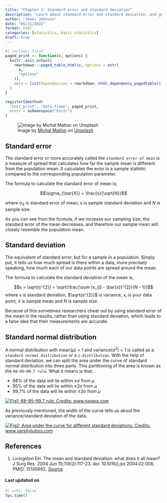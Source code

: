 ```yaml
---
title: "Chapter 3: Standard error and standard deviation"
description: "Learn about standard error and standard deviation, and get to know the standard normal distribution"
author: "Jewel Johnson"
date: "05/21/2022"
format: html
categories: [statistics, basic statistics]
draft: true
---
```


```r
#| include: false
paged_print <- function(x, options) {
  knitr::asis_output(
    rmarkdown:::paged_table_html(x, options = attr(
      x,
      "options"
    )),
    meta = list(dependencies = rmarkdown::html_dependency_pagedtable())
  )
}

registerS3method(
  "knit_print", "data.frame", paged_print,
  envir = asNamespace("knitr")
)
```

::: {layout-ncol="1"}
![Image by [Michal Matlon](https://unsplash.com/@michalmatlon) on [Unsplash](https://unsplash.com)](https://images.unsplash.com/photo-1613905780946-26b73b6f6e11?ixlib=rb-1.2.1&ixid=MnwxMjA3fDB8MHxwaG90by1wYWdlfHx8fGVufDB8fHx8&auto=format&fit=crop&w=1172&q=80){.preview-image}
:::

## Standard error

The standard error or more accurately called the `standard error of mean` is a measure of spread that calculates how far the sample mean is different from the population mean. It calculates the error in a sample statistic compared to the corresponding population parameter.

The formula to calculate the standard error of mean is;

$$\sigma_{\bar{X}} = \frac{s}{\sqrt{N}}$$

where $\sigma_{\bar{X}}$ is standard error of mean, $s$ is sample standard deviation and $N$ is sample size.

As you can see from the formula, if we increase our sampling size, the standard error of the mean decreases, and therefore our sample mean will closely resemble the population mean.

## Standard deviation

The equivalent of standard error, but for a sample in a population. Simply put, it tells us how much spread is there within a data, more precisely speaking, how much each of our data points are spread around the mean.

The formula to calculate the standard deviation of the mean is;

$$s = \sqrt{s^{2}} = \sqrt{\frac{\sum (x_{i} - \bar{x})^{2}}{N - 1}}$$ where $s$ is standard deviation, $\sqrt{s^{2}}$ is variance, $x_{i}$ is your data point, $\bar{x}$ is sample mean and $N$ is sample size.

 Because of this sometimes researchers cheat out by using standard error of the mean in the results, rather than using standard deviation, which leads to a false idea that their measurements are accurate.

## Standard normal distribution

A normal distribution with mean($\mu$) = 1 and variance($\sigma^{2}$) = 1 is called as a `standard normal distribution` or a `z-distribution`. With the help of standard deviation, we can split the area under the curve of standard normal distribution into three parts. This partitioning of the area is known as the `68–95–99.7 rule`. What it means is that;

-   68% of the data will lie within $±\sigma$ from $\mu$
-   95% of the data will lie within $±2\sigma$ from $\mu$
-   99.7% of the data will lie within $±3\sigma$ from $\mu$

[![Fig1: 68--95--99.7 rule. Credits: www.nagwa.com](https://images.nagwa.com/figures/explainers/378184608718/2.svg)](https://www.nagwa.com/en/explainers/378184608718/)

As previously mentioned, the width of the curve tells us about the variance/standard deviation of the data.

[![Fig2: Area under the curve for different standard deviations. Credits: www.varsitytutors.com](https://www.varsitytutors.com/assets/vt-hotmath-legacy/hotmath_help/topics/normal-distribution-of-data/normal-distribution-1.gif)](https://www.varsitytutors.com/hotmath/hotmath_help/topics/normal-distribution-of-data)

## References

1.  Livingston EH. The mean and standard deviation: what does it all mean? J Surg Res. 2004 Jun 15;119(2):117-23. doi: 10.1016/j.jss.2004.02.008. PMID: 15145692. [Source](https://www.journalofsurgicalresearch.com/article/S0022-4804(04)00055-1/fulltext)

#### Last updated on {.unnumbered .unlisted}

```r
#| echo: false
Sys.time()
```

<a hidden href="https://info.flagcounter.com/ynrK"><img src="https://s11.flagcounter.com/count2/ynrK/bg_000000/txt_FFFFFF/border_F0F0F0/columns_5/maxflags_25/viewers_0/labels_1/pageviews_1/flags_0/percent_0/" alt="Flag Counter" border="0"/></a>
